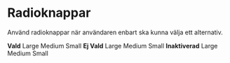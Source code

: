 

<Meta title="Design System/Komponenter/Radioknappar/Översikt" />

# Radioknappar

<p>Använd radioknappar när användaren enbart ska kunna välja ett alternativ.</p>

<Preview>
    <div className="grid grid-cols-4 gap-4 py-2 max-w-3xl">
        <strong>Vald</strong>
        <Radio size="lg" name="vald1" defaultChecked>
            Large
        </Radio>
        <Radio size="md" name="vald2" defaultChecked>
            Medium
        </Radio>
        <Radio size="sm" name="vald3" defaultChecked>
            Small
        </Radio>
        <strong>Ej Vald</strong>
        <Radio size="lg" name="ejvald1">
            Large
        </Radio>
        <Radio size="md" name="ejvald2">
            Medium
        </Radio>
        <Radio size="sm" name="ejvald3">
            Small
        </Radio>
        <strong>Inaktiverad</strong>
        <Radio size="lg" name="inaktiverad1" disabled>
            Large
        </Radio>
        <Radio size="md" name="inaktiverad2" disabled>
            Medium
        </Radio>
        <Radio size="sm" name="inaktiverad3" disabled>
            Small
        </Radio>
    </div>
</Preview>
